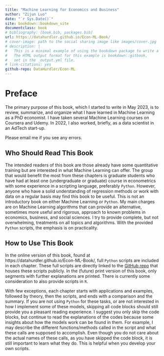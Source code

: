 ```yaml
--- 
title: "Machine Learning for Economics and Business"
author: "Zijun Luo"
date: "`r Sys.Date()`"
site: bookdown::bookdown_site
documentclass: book
# bibliography: [book.bib, packages.bib]
url: https://datahurdler.github.io/Econ-ML-Book/
# cover-image: path to the social sharing image like images/cover.jpg
# description: |
#   This is a minimal example of using the bookdown package to write a book.
#   The HTML output format for this example is bookdown::gitbook,
#   set in the _output.yml file.
# link-citations: yes
github-repo: DataHurdler/Econ-ML
---
```


# Preface {-}

The primary purpose of this book, which I started to write in May 2023, is to review, summarize, and organize what I have learned in Machine Learning as a PhD economist. I have taken several Machine Learning courses on Coursera and Udemy. In 2022, I also worked, briefly, as a data scientist in an AdTech start-up.

Please email me if you see any errors.

## Who Should Read This Book {-}

The intended readers of this book are those already have some quantitative training but are interested in what Machine Learning can offer. The group that would benefit the most from these chapters is graduate students who have had at least one (undergraduate or graduate) course in econometrics with some experience in a scripting language, preferably `Python`. However, anyone who have a solid understanding of regression methods or work with data on a regular basis may find this book to be useful. This is not an introductory book on either Machine Learning or `Python`. My main charges are on Machine Learning algorithms that can provide an alternative, sometimes more useful and rigorous, approach to known problems in economics, business, and social sciences. I try to provide complete, but not overwhelming, treatments on all topics and algorithms. With the provided `Python` scripts, the emphasis is on practicality.

## How to Use This Book {-}

In the online version of this book, found at https://datahurdler.github.io/Econ-ML-Book/, full `Python` scripts are included in each chapter. These full scripts are directly linked to the [GitHub repo](https://github.com/DataHurdler/Econ-ML) that houses these scripts publicly. In the (future) print version of this book, only segments with further explanations are printed. There is currently some consideration to also provide scripts in `R`.

With few exceptions, each chapter starts with applications and examples, followed by theory, then the scripts, and ends with a comparison and the summary. If you are not using `Python` for these tasks, or are not interested in how I implement some of these models, skipping all code blocks should still provide you a pleasant reading experience. I suggest you only skip the code blocks, but continue to read the explanations of the codes because some insights about how the models work can be found in them. For example, I may describe the different functions/methods called in the script and what these calls are supposed to accomplish. Even though you do not care about the actual names of these calls, as you have skipped the code block, it is still important to learn what they do. This is helpful when you develop your own scripts.

<!-- If you need PDF output, uncomment bookdown::pdf_book above in YAML. You will need a LaTeX installation, e.g., https://yihui.name/tinytex/ -->
